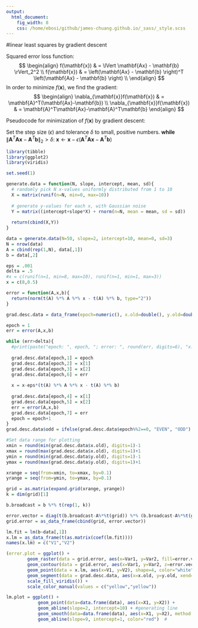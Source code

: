```yaml
---
output:
  html_document:
    fig_width: 8
    css: /home/ebosi/github/james-chuang.github.io/_sass/_style.scss
---
```


#linear least squares by gradient descent

Squared error loss function:
$$
\begin{align}
f(\mathbf{x}) & = \lVert \mathbf{Ax} - \mathbf{b} \rVert_2^2 \\
f(\mathbf{x}) & = \left(\mathbf{Ax} - \mathbf{b} \right)^T \left(\mathbf{Ax} - \mathbf{b} \right) \\
\end{align}
$$
In order to minimize $f(\mathbf{x})$, we find the gradient:
$$
\begin{align}
\nabla_{\mathbf{x}}f(\mathbf{x}) & = \mathbf{A}^T(\mathbf{Ax}-\mathbf{b}) \\
\nabla_{\mathbf{x}}f(\mathbf{x}) & = \mathbf{A}^T\mathbf{Ax}-\mathbf{A}^T\mathbf{b}
\end{align}
$$

Pseudocode for minimization of $f(\mathbf{x})$ by gradient descent:

Set the step size ($\epsilon$) and tolerance $\delta$ to small, positive numbers.
**while** $\lVert \mathbf{A}^T\mathbf{Ax}-\mathbf{A}^T\mathbf{b} \rVert_2 > \delta$:
$\mathbf{x} \gets \mathbf{x}- \epsilon(\mathbf{A}^T\mathbf{Ax}-\mathbf{A}^T\mathbf{b})$

```r
library(tibble)
library(ggplot2)
library(viridis)

set.seed(1)

generate.data = function(N, slope, intercept, mean, sd){
  # randomly pick N x-values uniformly distributed from 1 to 10
  X = matrix(runif(n=N, min=0, max=10))   
  
  # generate y-values for each x, with Gaussian noise
  Y = matrix((intercept+slope*X) + rnorm(n=N, mean = mean, sd = sd)) 
  
  return(cbind(X,Y))
}

data = generate.data(N=50, slope=2, intercept=10, mean=0, sd=3)
N = nrow(data)
A = cbind(rep(1,N), data[,1])
b = data[,2]

eps = .001
delta = .5
#x = c(runif(n=1, min=8, max=10), runif(n=1, min=1, max=3))
x = c(8,0.5)

error = function(A,x,b){
  return(norm(t(A) %*% A %*% x - t(A) %*% b, type="2"))
}

grad.desc.data = data_frame(epoch=numeric(), x.old=double(), y.old=double(), x.new=double(), y.new=double(), error.old=double(), error.new=double())

epoch = 1
err = error(A,x,b)

while (err>delta){
  #print(paste("epoch: ", epoch, "; error: ", round(err, digits=6), "x: ", round(x[1], digits=3), ",",round(x[2], digits=3)))
  
  grad.desc.data[epoch,1] = epoch
  grad.desc.data[epoch,2] = x[1]
  grad.desc.data[epoch,3] = x[2]
  grad.desc.data[epoch,6] = err
  
  x = x-eps*(t(A) %*% A %*% x - t(A) %*% b)
  
  grad.desc.data[epoch,4] = x[1]
  grad.desc.data[epoch,5] = x[2]
  err = error(A,x,b)
  grad.desc.data[epoch,7] = err
  epoch = epoch+1
}
grad.desc.data$odd = ifelse(grad.desc.data$epoch%%2==0, "EVEN", "ODD")
```


```r
#Set data range for plotting
xmin = round(min(grad.desc.data$x.old), digits=1)-1
xmax = round(max(grad.desc.data$x.old), digits=1)+1
ymin = round(min(grad.desc.data$y.old), digits=1)-1
ymax = round(max(grad.desc.data$y.old), digits=1)+1

xrange = seq(from=xmin, to=xmax, by=0.1)
yrange = seq(from=ymin, to=ymax, by=0.1)

grid = as.matrix(expand.grid(xrange, yrange))
k = dim(grid)[1]

b.broadcast = b %*% t(rep(1, k))

error.vector = diag(t(b.broadcast-A%*%t(grid)) %*% (b.broadcast-A%*%t(grid)))
grid.error = as_data_frame(cbind(grid, error.vector))

lm.fit = lm(b~data[,1])
x.lm = as_data_frame(t(as.matrix(coef(lm.fit))))
names(x.lm) = c("V1","V2")

(error.plot = ggplot() +
        geom_raster(data = grid.error, aes(x=Var1, y=Var2, fill=error.vector), interpolate = TRUE) +
        geom_contour(data = grid.error, aes(x=Var1, y=Var2, z=error.vector), color="white") +
        geom_point(data = x.lm, aes(x=V1, y=V2), shape=4, color="white") +
        geom_segment(data = grad.desc.data, aes(x=x.old, y=y.old, xend=x.new, yend=y.new, color=odd)) +
        scale_fill_viridis()) +
        scale_color_manual(values = c("yellow","yellow"))

lm.plot = ggplot() +
            geom_point(data=data.frame(data), aes(x=X1, y=X2)) +
            geom_abline(slope=2, intercept=10) + #generating line
            geom_smooth(data=data.frame(data), aes(x=X1, y=X2), method = lm) + #least squares analytical soln
            geom_abline(slope=9, intercept=1, color="red")  #
```